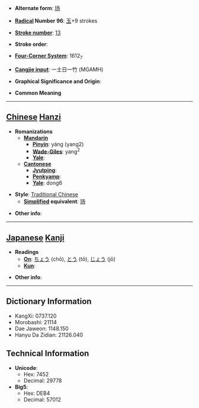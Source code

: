 * '''Alternate form''': [[玚]]

* '''[[Wiktionary:Chinese radical index| Radical]] Number 96''': [[Wiktionary:Chinese radical index 玉|玉]]+9 strokes

* '''[[Wiktionary:Chinese total strokes index|Stroke number]]''': [[Wiktionary:Chinese total strokes index 13|13]]

* '''Stroke order''': 

* '''[[Wiktionary:Chinese four corner index|Four-Corner System]]''': 1612<sub>7</sub>

* '''[[Wiktionary:Chinese Cangjie index|Cangjie input]]''': 一土日一竹 (MGAMH)

* '''Graphical Significance and Origin''': 

* '''Common Meaning'''

----

== [[Chinese]] [[Hanzi]] ==

* '''Romanizations'''
** '''[[Mandarin]]'''
*** '''[[Pinyin]]''': yáng (yang2)
*** '''[[Wade-Giles]]''': yang<sup>2</sup>
*** '''[[Yale]]''': 
** '''[[Cantonese]]'''
*** '''[[Jyutping]]''':
*** '''[[Penkyamp]]''': 
*** '''[[Yale]]''': dong6

* '''Style''': [[Traditional Chinese]] 
** '''[[Simplified Chinese|Simplified]] equivalent''': [[玚]]

* '''Other info''': 

----

== [[Japanese]] [[Kanji]] ==

* '''Readings'''
** '''[[On]]''': [[ちょう]] (chō), [[とう]] (tō), [[じょう]] (jō)
** '''[[Kun]]''': 

* '''Other info''':  

----

== Dictionary Information ==

* KangXi: 0737.120
* Morobashi: 21114
* Dae Jaweon: 1148.150
* Hanyu Da Zidian: 21126.040

== Technical Information ==

* '''Unicode''':
** Hex: 7452
** Decimal: 29778
* '''Big5''':
** Hex: DEB4
** Decimal: 57012